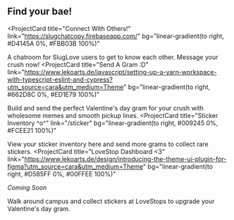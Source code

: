 ## Find your bae!

<ProjectCard
  title="Connect With Others!"
  link="https://slugchatcopy.firebaseapp.com/"
  bg="linear-gradient(to right, #D4145A 0%, #FBB03B 100%)"
>
  A chatroom for SlugLove users to get to know each other. Message your crush now!
</ProjectCard>
<ProjectCard
  title="Send A Gram :D"
  link="https://www.lekoarts.de/javascript/setting-up-a-yarn-workspace-with-typescript-eslint-and-cypress?utm_source=cara&utm_medium=Theme"
  bg="linear-gradient(to right, #662D8C 0%, #ED1E79 100%)"
>
  Build and send the perfect Valentine's day gram for your crush with wholesome memes and smooth pickup lines.
</ProjectCard>
<ProjectCard
  title="Sticker Inventory ^o^"
  link="/sticker"
  bg="linear-gradient(to right, #009245 0%, #FCEE21 100%)"
>
  View your sticker inventory here and send more grams to collect rare stickers.
</ProjectCard>
<ProjectCard
  title="LoveStop Dashboard <3"
  link="https://www.lekoarts.de/design/introducing-the-theme-ui-plugin-for-figma?utm_source=cara&utm_medium=Theme"
  bg="linear-gradient(to right, #D585FF 0%, #00FFEE 100%)"
>
  *Coming Soon*
  
  Walk around campus and collect stickers at LoveStops to upgrade your Valentine's day gram.
</ProjectCard>
